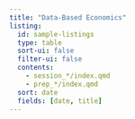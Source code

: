 ```yaml
---
title: "Data-Based Economics"
listing:
  id: sample-listings
  type: table
  sort-ui: false
  filter-ui: false
  contents: 
    - session_*/index.qmd
    - prep_*/index.qmd
  sort: date
  fields: [date, title]
---
```


